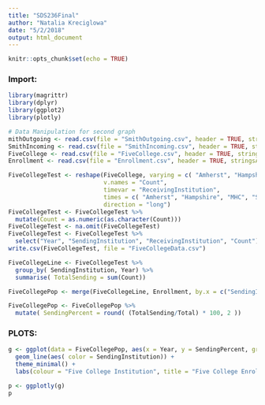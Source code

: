 ```yaml
---
title: "SDS236Final"
author: "Natalia Kreciglowa"
date: "5/2/2018"
output: html_document
---
```


```r
knitr::opts_chunk$set(echo = TRUE)
```


### Import:

```r
library(magrittr)
library(dplyr)
library(ggplot2)
library(plotly)
```


```r
# Data Manipulation for second graph
mithOutgoing <- read.csv(file = "SmithOutgoing.csv", header = TRUE, stringsAsFactors=FALSE)
SmithIncoming <- read.csv(file = "SmithIncoming.csv", header = TRUE, stringsAsFactors=FALSE)
FiveCollege <- read.csv(file = "FiveCollege.csv", header = TRUE, stringsAsFactors=FALSE)
Enrollment <- read.csv(file = "Enrollment.csv", header = TRUE, stringsAsFactors=FALSE)

FiveCollegeTest <- reshape(FiveCollege, varying = c( "Amherst", "Hampshire", "MHC", "Smith", "UMass"),
                           v.names = "Count",
                           timevar = "ReceivingInstitution",
                           times = c( "Amherst", "Hampshire", "MHC", "Smith", "UMass"),
                           direction = "long")
FiveCollegeTest <- FiveCollegeTest %>%
  mutate(Count = as.numeric(as.character(Count)))
FiveCollegeTest <- na.omit(FiveCollegeTest)
FiveCollegeTest <- FiveCollegeTest %>%
  select("Year", "SendingInstitution", "ReceivingInstitution", "Count")
write.csv(FiveCollegeTest, file = "FiveCollegeData.csv")

FiveCollegeLine <- FiveCollegeTest %>%
  group_by( SendingInstitution, Year) %>%
  summarise( TotalSending = sum(Count))

FiveCollegePop <- merge(FiveCollegeLine, Enrollment, by.x = c("SendingInstitution", "Year"), by.y = c("College", "Year"))

FiveCollegePop <- FiveCollegePop %>%
  mutate( SendingPercent = round( (TotalSending/Total) * 100, 2 ))
```

### PLOTS:
```r
g <- ggplot(data = FiveCollegePop, aes(x = Year, y = SendingPercent, group = SendingInstitution)) +
  geom_line(aes( color = SendingInstitution)) +
  theme_minimal() +
  labs(colour = "Five College Institution", title = "Five College Enrollment As Percent of Student Body", x = "School Year, Starting Fall 2013", y = "Five College Enrollment as % of Student Body") 

p <- ggplotly(g)
p
```



